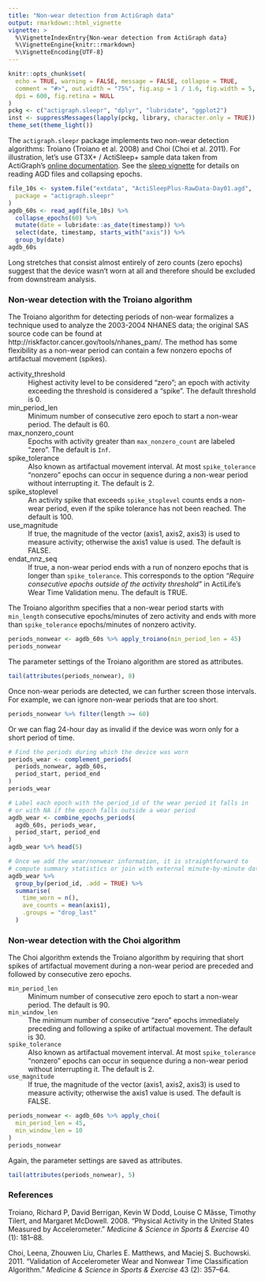 ```yaml
---
title: "Non-wear detection from ActiGraph data"
output: rmarkdown::html_vignette
vignette: >
  %\VignetteIndexEntry{Non-wear detection from ActiGraph data}
  %\VignetteEngine{knitr::rmarkdown}
  %\VignetteEncoding{UTF-8}
---
```


```r
knitr::opts_chunk$set(
  echo = TRUE, warning = FALSE, message = FALSE, collapse = TRUE,
  comment = "#>", out.width = "75%", fig.asp = 1 / 1.6, fig.width = 5,
  dpi = 600, fig.retina = NULL
)
pckg <- c("actigraph.sleepr", "dplyr", "lubridate", "ggplot2")
inst <- suppressMessages(lapply(pckg, library, character.only = TRUE))
theme_set(theme_light())
```

The `actigraph.sleepr` package implements two non-wear detection algorithms: Troiano (Troiano et al. 2008) and Choi (Choi et al. 2011). For illustration, let's use GT3X+ / ActiSleep+ sample data taken from ActiGraph's [online documentation](https://actigraph.desk.com). See the [sleep vignette](detect-sleep.html) for details on reading AGD files and collapsing epochs.

```r
file_10s <- system.file("extdata", "ActiSleepPlus-RawData-Day01.agd",
  package = "actigraph.sleepr"
)
agdb_60s <- read_agd(file_10s) %>%
  collapse_epochs(60) %>%
  mutate(date = lubridate::as_date(timestamp)) %>%
  select(date, timestamp, starts_with("axis")) %>%
  group_by(date)
agdb_60s
```

Long stretches that consist almost entirely of zero counts (zero epochs) suggest that the device wasn't worn at all and therefore should be excluded from downstream analysis.

### Non-wear detection with the Troiano algorithm

The Troiano algorithm for detecting periods of non-wear formalizes a technique used to analyze the 2003-2004 NHANES data; the original SAS source code can be found at http://riskfactor.cancer.gov/tools/nhanes_pam/. The method has some flexibility as a non-wear period can contain a few nonzero epochs of artifactual movement (spikes).

activity_threshold
 : Highest activity level to be considered "zero"; an epoch with activity exceeding the threshold is considered a "spike". The default threshold is 0.

min_period_len
 : Minimum number of consecutive zero epoch to start a non-wear period. The default is 60.

max_nonzero_count
 : Epochs with activity greater than `max_nonzero_count` are labeled "zero". The default is `Inf`.

spike_tolerance
 : Also known as artifactual movement interval. At most `spike_tolerance` "nonzero" epochs can occur in sequence during a non-wear period without interrupting it. The default is 2.

spike_stoplevel
 : An activity spike that exceeds `spike_stoplevel` counts ends a non-wear period, even if the spike tolerance has not been reached. The default is 100.

use_magnitude
 : If true, the magnitude of the vector (axis1, axis2, axis3) is used to measure activity; otherwise the axis1 value is used. The default is FALSE.
 
endat_nnz_seq
 : If true, a non-wear period ends with a run of nonzero epochs that is longer than `spike_tolerance`. This corresponds to the option *"Require consecutive epochs outside of the activity threshold"* in ActiLife's Wear Time Validation menu. The default is TRUE.

The Troiano algorithm specifies that a non-wear period starts with `min_length` consecutive epochs/minutes of zero activity and ends with more than `spike_tolerance` epochs/minutes of nonzero activity.

```r
periods_nonwear <- agdb_60s %>% apply_troiano(min_period_len = 45)
periods_nonwear
```

The parameter settings of the Troiano algorithm are stored as attributes.

```r
tail(attributes(periods_nonwear), 8)
```

Once non-wear periods are detected, we can further screen those intervals. For example, we can ignore non-wear periods that are too short.

```r
periods_nonwear %>% filter(length >= 60)
```

Or we can flag 24-hour day as invalid if the device was worn only for a short period of time.

```r
# Find the periods during which the device was worn
periods_wear <- complement_periods(
  periods_nonwear, agdb_60s,
  period_start, period_end
)
periods_wear

# Label each epoch with the period_id of the wear period it falls in
# or with NA if the epoch falls outside a wear period
agdb_wear <- combine_epochs_periods(
  agdb_60s, periods_wear,
  period_start, period_end
)
agdb_wear %>% head(5)

# Once we add the wear/nonwear information, it is straightforward to
# compute summary statistics or join with external minute-by-minute data
agdb_wear %>%
  group_by(period_id, .add = TRUE) %>%
  summarise(
    time_worn = n(),
    ave_counts = mean(axis1),
    .groups = "drop_last"
  )
```

### Non-wear detection with the Choi algorithm

The Choi algorithm extends the Troiano algorithm by requiring that short spikes of artifactual movement during a non-wear period are preceded and followed by \code{min_window_len} consecutive zero epochs.

`min_period_len`
 : Minimum number of consecutive zero epoch to start a non-wear period. The default is 90.

`min_window_len`
 : The minimum number of consecutive "zero" epochs immediately preceding and following a spike of artifactual movement. The default is 30.

`spike_tolerance`
 : Also known as artifactual movement interval. At most `spike_tolerance` "nonzero" epochs can occur in sequence during a non-wear period without interrupting it. The default is 2.

`use_magnitude`
 : If true, the magnitude of the vector (axis1, axis2, axis3) is used to measure activity; otherwise the axis1 value is used. The default is FALSE.
 
```r
periods_nonwear <- agdb_60s %>% apply_choi(
  min_period_len = 45,
  min_window_len = 10
)
periods_nonwear
```

Again, the parameter settings are saved as attributes.

```r
tail(attributes(periods_nonwear), 5)
```

### References

Troiano, Richard P, David Berrigan, Kevin W Dodd, Louise C Mâsse, Timothy Tilert, and Margaret McDowell. 2008. “Physical Activity in the United States Measured by Accelerometer.” *Medicine & Science in Sports & Exercise* 40 (1): 181–88.

Choi, Leena, Zhouwen Liu, Charles E. Matthews, and Maciej S. Buchowski. 2011. “Validation of Accelerometer Wear and Nonwear Time Classification Algorithm.” *Medicine & Science in Sports & Exercise* 43 (2): 357–64.
